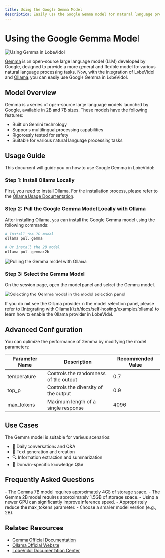```yaml
---
title: Using the Google Gemma Model
description: Easily use the Google Gemma model for natural language processing tasks through the integration of LobeVidol and Ollama. Install Ollama, pull the Gemma model, select the Gemma model in the model panel, and start the conversation.
---
```


# Using the Google Gemma Model

<img
src="https://oss.vidol.chat/docs/2024/12/56d06a68955858385bd51dc590eb5156.png"
alt="Using Gemma in LobeVidol"
className="rounded-lg"
/>

[Gemma](https://blog.google/technology/developers/gemma-open-models/) is an open-source large language model (LLM) developed by Google, designed to provide a more general and flexible model for various natural language processing tasks. Now, with the integration of LobeVidol and [Ollama](https://ollama.com/), you can easily use Google Gemma in LobeVidol.

## Model Overview

Gemma is a series of open-source large language models launched by Google, available in 2B and 7B sizes. These models have the following features:

- Built on Gemini technology
- Supports multilingual processing capabilities
- Rigorously tested for safety
- Suitable for various natural language processing tasks

## Usage Guide

This document will guide you on how to use Google Gemma in LobeVidol:

### Step 1: Install Ollama Locally

First, you need to install Ollama. For the installation process, please refer to the [Ollama Usage Documentation](/zh/docs/usage/providers/ollama).

### Step 2: Pull the Google Gemma Model Locally with Ollama

After installing Ollama, you can install the Google Gemma model using the following commands:

```bash
# Install the 7B model
ollama pull gemma

# Or install the 2B model
ollama pull gemma:2b
```

<img
src="https://oss.vidol.chat/assets/a913a0827535d10e79a2f2c2593d6ac2.webp"
alt="Pulling the Gemma model with Ollama"
className="rounded-lg"
/>

### Step 3: Select the Gemma Model

On the session page, open the model panel and select the Gemma model.

<img
src="https://oss.vidol.chat/assets/78deb22856ec7b50ae7cc782c743598f.webp"
alt="Selecting the Gemma model in the model selection panel"
className="rounded-lg"
/>

<Note>
  If you do not see the Ollama provider in the model selection panel, please refer to [Integrating with Ollama](/zh/docs/self-hosting/examples/ollama) to learn how to enable the Ollama provider in LobeVidol.
</Note>

## Advanced Configuration

You can optimize the performance of Gemma by modifying the model parameters:

| Parameter Name  | Description               | Recommended Value |
| ---------------- | ------------------------- | ------------------ |
| temperature      | Controls the randomness of the output | 0.7                |
| top\_p           | Controls the diversity of the output  | 0.9                |
| max\_tokens      | Maximum length of a single response   | 4096               |

## Use Cases

The Gemma model is suitable for various scenarios:

- 💬 Daily conversations and Q&A
- 📝 Text generation and creation
- 🔍 Information extraction and summarization
- 🎯 Domain-specific knowledge Q&A

## Frequently Asked Questions

<Accordion title="How much storage space does the Gemma model require?">
  - The Gemma 7B model requires approximately 4GB of storage space.
  - The Gemma 2B model requires approximately 1.5GB of storage space.
</Accordion>

<Accordion title="How can I improve the model's response speed?">
  - Using a newer GPU can significantly improve inference speed.
  - Appropriately reduce the max_tokens parameter.
  - Choose a smaller model version (e.g., 2B).
</Accordion>

## Related Resources

- [Gemma Official Documentation](https://blog.google/technology/developers/gemma-open-models/)
- [Ollama Official Website](https://ollama.com/)
- [LobeVidol Documentation Center](/zh/docs)


